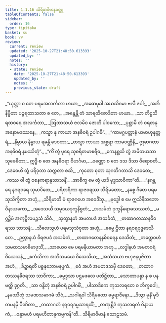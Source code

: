 ```yaml
---
title: 1.1.16 သိရိမာဝိမာနဝတ္ထု
tableOfContents: false
sidebar:
  order: 16
type: tipitaka
basket: su
book: vv
review:
  current: review
  updated: '2025-10-27T21:48:50.613393'
  updated_by: ''
  notes: ''
  history:
  - state: review
    date: '2025-10-27T21:48:50.613393'
    updated_by: ''
    notes: ''
    previous_state: draft
---
```



<ReviewStatus review={frontmatter.review} showDetails={true} />

<HypothesisAnnotation frontmatter={frontmatter} />

<DynamicBreadcrumb />

<Division number="137" book="vv" e="ch" v="19" p="18">

<Paragraph number="153" type="verses" book="vv">
_“ယုတ္တာ စ တေ ပရမအလင်္ကတာ ဟယာ,_  
_အဓောမုခါ အဃသိဂမာ ဗလီ ဇဝါ;_  
_အဘိနိမ္မိတာ ပဉ္စရထာသတာ စ တေ,_  
_အနွေန္တိ တံ သာရထိစောဒိတာ ဟယာ._  

</Paragraph>

</Division>
<Division number="138" book="vv" e="ch" v="19" p="18">

<Paragraph number="154" type="verses" book="vv">
_သာ တိဋ္ဌသိ ရထဝရေ အလင်္ကတာ,_  
_ဩဘာသယံ ဇလမိဝ ဇောတိ ပါဝကော;_  
_ပုစ္ဆာမိ တံ ဝရတနု အနောမဒဿနေ,_  
_ကသ္မာ နု ကာယာ အနဓိဝရံ ဥပါဂမိ”._  

</Paragraph>

</Division>
<Division number="139" book="vv" e="ch" v="19" p="18">

<Paragraph number="155" type="verses" book="vv">
_“ကာမဂ္ဂပတ္တာနံ ယမာဟုနုတ္တရံ,_  
_နိမ္မာယ နိမ္မာယ ရမန္တိ ဒေဝတာ;_  
_တသ္မာ ကာယာ အစ္ဆရာ ကာမဝဏ္ဏိနီ,_  
ဣဓာဂတာ အနဓိဝရံ နမဿိတုံ”._  

</Paragraph>

</Division>
<Division number="140" book="vv" e="ch" v="19" p="18">

<Paragraph number="156" type="verses" book="vv">
_“ကိံ တွံ ပုရေ သုစရိတမာစရီဓ,_  
_ကေနစ္ဆသိ တွံ အမိတယသာ သုခေဓိတာ;_  
ဣဒ္ဓီ စ တေ အနဓိဝရာ ဝိဟင်္ဂမာ,_  
_ဝဏ္ဏော စ တေ ဒသ ဒိသာ ဝိရောစတိ._  

</Paragraph>

</Division>
<Division number="141" book="vv" e="ch" v="19" p="18">

<Paragraph number="157" type="verses" book="vv">
_ဒေဝေဟိ တွံ ပရိဝုတာ သက္ကတာ စသိ,_  
_ကုတော စုတာ သုဂတိဂတာသိ ဒေဝတေ;_  
_ကဿ ဝါ တွံ ဝစနကရာနုသာသနိံ,_  
_အာစိက္ခ မေ တွံ ယဒိ ဗုဒ္ဓသာဝိကာ”တိ._  

</Paragraph>

</Division>
<Division number="142" book="vv" e="ch" v="19" p="19">

<Paragraph number="158" type="verses" book="vv">
_“နဂန္တရေ နဂရဝရေ သုမာပိတေ,_  
_ပရိစာရိကာ ရာဇဝရဿ သိရိမတော;_  
_နစ္စေ ဂီတေ ပရမသုသိက္ခိတာ အဟုံ,_  
_သိရိမာတိ မံ ရာဇဂဟေ အဝေဒိံသု._  

</Paragraph>

</Division>
<Division number="143" book="vv" e="ch" v="19" p="19">

<Paragraph number="159" type="verses" book="vv">
_ဗုဒ္ဓေါ စ မေ ဣသိနိသဘော ဝိနာယကော,_  
_အဒေသယီ သမုဒယဒုက္ခနိစ္စတံ;_  
_အသင်္ခတံ ဒုက္ခနိရောဓသဿတံ,_  
_မဂ္ဂဉ္စိမံ အကုဋိလမဉ္ဇသံ သိဝံ._  

</Paragraph>

</Division>
<Division number="144" book="vv" e="ch" v="19" p="19">

<Paragraph number="160" type="verses" book="vv">
_သုတွာနဟံ အမတပဒံ အသင်္ခတံ,_  
_တထာဂတဿနဓိဝရဿ သာသနံ;_  
_သီလေသွဟံ ပရမသုသံဝုတာ အဟုံ,_  
_ဓမ္မေ ဌိတာ နရဝရဗုဒ္ဓဒေသိတေ._  

</Paragraph>

</Division>
<Division number="145" book="vv" e="ch" v="19" p="19">

<Paragraph number="161" type="verses" book="vv">
_ဉတွာနဟံ ဝိရဇပဒံ အသင်္ခတံ,_  
_တထာဂတေနနဓိဝရေန ဒေသိတံ;_  
_တတ္ထေဝဟံ သမထသမာဓိမာဖုသိံ,_  
_သာယေဝ မေ ပရမနိယာမတာ အဟု._  

</Paragraph>

</Division>
<Division number="146" book="vv" e="ch" v="19" p="19">

<Paragraph number="162" type="verses" book="vv">
_လဒ္ဓါနဟံ အမတဝရံ ဝိသေသနံ,_  
_ဧကံသိကာ အဘိသမယေ ဝိသေသိယ;_  
_အသံသယာ ဗဟုဇနပူဇိတာ အဟံ,_  
_ခိဍ္ဍာရတိံ ပစ္စနုဘောမနပ္ပကံ._  

</Paragraph>

</Division>
<Division number="147" book="vv" e="ch" v="19" p="19">

<Paragraph number="163" type="verses" book="vv">
_ဧဝံ အဟံ အမတဒသမှိ ဒေဝတာ,_  
_တထာဂတဿနဓိဝရဿ သာဝိကာ;_  
_ဓမ္မဒ္ဒသာ ပဌမဖလေ ပတိဋ္ဌိတာ,_  
_သောတာပန္နာ န စ ပန မတ္ထိ ဒုဂ္ဂတိ._  

</Paragraph>

</Division>
<Division number="148" book="vv" e="ch" v="19" p="19">

<Paragraph number="164" type="verses" book="vv">
_သာ ဝန္ဒိတုံ အနဓိဝရံ ဥပါဂမိံ,_  
_ပါသာဒိကေ ကုသလရတေ စ ဘိက္ခဝေါ;_  
_နမဿိတုံ သမဏသမာဂမံ သိဝံ,_  
_သဂါရဝါ သိရိမတော ဓမ္မရာဇိနော._  

</Paragraph>

</Division>
<Division number="149" book="vv" e="ch" v="19" p="20">

<Paragraph number="165" type="verses" book="vv">
_ဒိသွာ မုနိံ မုဒိတမနမှိ ပီဏိတာ,_  
_တထာဂတံ နရဝရဒမ္မသာရထိံ;_  
_တဏှစ္ဆိဒံ ကုသလရတံ ဝိနာယကံ,_  
_ဝန္ဒာမဟံ ပရမဟိတာနုကမ္ပကန်”တိ._  


</Paragraph>
</Division>

<Paragraph number="166" type="center" book="vv">
သိရိမာဝိမာနံ သောဠသမံ.
</Paragraph>